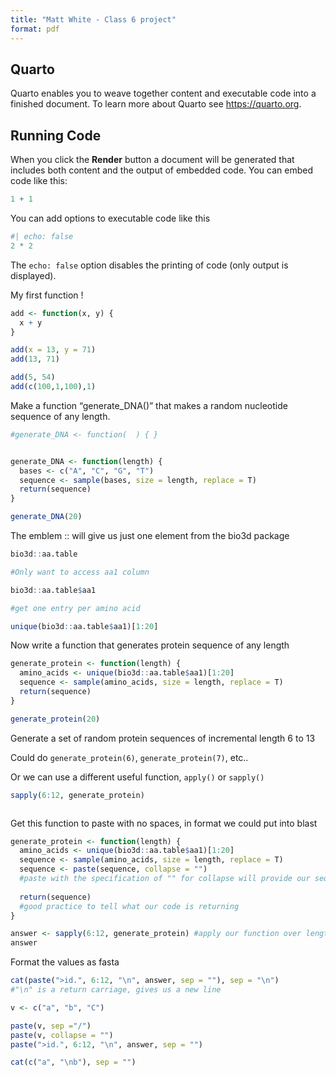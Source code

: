 ```yaml
---
title: "Matt White - Class 6 project"
format: pdf
---
```


## Quarto

Quarto enables you to weave together content and executable code into a finished document. To learn more about Quarto see <https://quarto.org>.

## Running Code

When you click the **Render** button a document will be generated that includes both content and the output of embedded code. You can embed code like this:

```r
1 + 1
```

You can add options to executable code like this 

```r
#| echo: false
2 * 2
```

The `echo: false` option disables the printing of code (only output is displayed).

My first function ! 

```r
add <- function(x, y) { 
  x + y
}

add(x = 13, y = 71)
add(13, 71)
```
```r
add(5, 54)
add(c(100,1,100),1)

```
Make a function "generate_DNA()" that makes a random nucleotide sequence of any length. 

```r
#generate_DNA <- function(  ) { } 


generate_DNA <- function(length) {
  bases <- c("A", "C", "G", "T")
  sequence <- sample(bases, size = length, replace = T)
  return(sequence)
}

generate_DNA(20)
```

The emblem :: will give us just one element from the bio3d package

```r
bio3d::aa.table

#Only want to access aa1 column

bio3d::aa.table$aa1
```


```r
#get one entry per amino acid

unique(bio3d::aa.table$aa1)[1:20]
```

Now write a function that generates protein sequence of any length
```r
generate_protein <- function(length) {
  amino_acids <- unique(bio3d::aa.table$aa1)[1:20]
  sequence <- sample(amino_acids, size = length, replace = T)
  return(sequence)
}

generate_protein(20)
```

Generate a set of random protein sequences of incremental length 6 to 13

Could do ``generate_protein(6)``, ``generate_protein(7)``, etc..

Or we can use a different useful function, ``apply()`` or ``sapply()``


```r

sapply(6:12, generate_protein)

```

```r

```


Get this function to paste with no spaces, in format we could put into blast
```r
generate_protein <- function(length) {
  amino_acids <- unique(bio3d::aa.table$aa1)[1:20]
  sequence <- sample(amino_acids, size = length, replace = T)
  sequence <- paste(sequence, collapse = "") 
  #paste with the specification of "" for collapse will provide our sequence with no spaces between amino acids
  
  return(sequence)  
  #good practice to tell what our code is returning
}

answer <- sapply(6:12, generate_protein) #apply our function over lengths of 6 to 12 amino acids
answer
```

Format the values as fasta
```r
cat(paste(">id.", 6:12, "\n", answer, sep = ""), sep = "\n")   
#"\n" is a return carriage, gives us a new line
```

```r
v <- c("a", "b", "C")

paste(v, sep ="/")
paste(v, collapse = "")
paste(">id.", 6:12, "\n", answer, sep = "")
```

```r
cat(c("a", "\nb"), sep = "")
```


